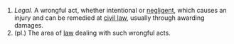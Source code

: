 #''Legal.''  A wrongful act, whether intentional or [[negligence|negligent]], which causes an injury and can be remedied at [[civil law]], usually through awarding damages.
#(pl.)  The area of [[law]] dealing with such wrongful acts.